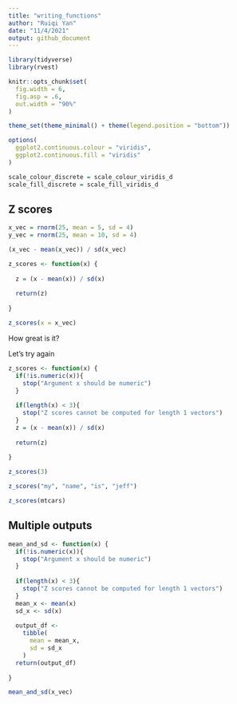 ```yaml
---
title: "writing_functions"
author: "Ruiqi Yan"
date: "11/4/2021"
output: github_document
---
```


```r
library(tidyverse)
library(rvest)

knitr::opts_chunk$set(
  fig.width = 6,
  fig.asp = .6,
  out.width = "90%"
)

theme_set(theme_minimal() + theme(legend.position = "bottom"))

options(
  ggplot2.continuous.colour = "viridis",
  ggplot2.continuous.fill = "viridis"
)

scale_colour_discrete = scale_colour_viridis_d
scale_fill_discrete = scale_fill_viridis_d
```

## Z scores


```r
x_vec = rnorm(25, mean = 5, sd = 4)
y_vec = rnorm(25, mean = 10, sd = 4)

(x_vec - mean(x_vec)) / sd(x_vec)

z_scores <- function(x) {
  
  z = (x - mean(x)) / sd(x)
  
  return(z)
  
}

z_scores(x = x_vec)
```

How great is it?

Let's try again

```r
z_scores <- function(x) {
  if(!is.numeric(x)){
    stop("Argument x should be numeric")
  }
  
  if(length(x) < 3){
    stop("Z scores cannot be computed for length 1 vectors")
  }
  z = (x - mean(x)) / sd(x)
  
  return(z)
  
}
```


```r
z_scores(3)

z_scores("my", "name", "is", "jeff")

z_scores(mtcars)
```


## Multiple outputs

```r
mean_and_sd <- function(x) {
  if(!is.numeric(x)){
    stop("Argument x should be numeric")
  }
  
  if(length(x) < 3){
    stop("Z scores cannot be computed for length 1 vectors")
  }
  mean_x <- mean(x)
  sd_x <- sd(x)
  
  output_df <- 
    tibble(
      mean = mean_x,
      sd = sd_x
    )
  return(output_df)
  
}

mean_and_sd(x_vec)
```

